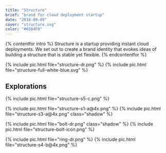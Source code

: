 ```yaml
---
title: "Structure"
brief: "brand for cloud deployment startup"
date: "2018-09-09"
cover: "structure.svg"
color: "#6584F0"
---
```


{% contentfor intro %}
Structure is a startup providing instant cloud deployments. We set out to create a brand identity that evokes ideas of building a structure that is stable yet flexible.
{% endcontentfor %}

{% include pic.html file="structure-dr.png" %}
{% include pic.html file="structure-full-white-blue.svg" %}

## Explorations

{% include pic.html file="structure-s5-c.png" %}

<div class="two-column">
{% include pic.html file="structure-s1-a@4x.png" %}
{% include pic.html file="structure-s3-a@4x.png" class="shadow" %}
</div>

<div class="two-column">

{% include pic.html file="bolt-dr.png" class="shadow" %}
{% include pic.html file="structure-bolt-icon.png" %}

</div>

<div class="two-column">
{% include pic.html file="ring-dr.png" %}
{% include pic.html file="structure-s4-b@4x.png" %}
</div>
